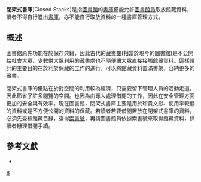 '''閉架式書庫'''(Closed Stacks)是指[[圖書館|圖書館]]的[[書庫|書庫]]僅能允許[[圖書館員|圖書館員]]取放館藏資料，讀者不得自行進出[[書庫|書庫]]，亦不能自行取放資料的一種書庫管理方式。

==概述==

圖書館原先功能在於保存典籍，因此古代的[[藏書樓|藏書樓]](相當於現今的圖書館)是不公開給社會大眾，少數供大眾利用的藏書處也不隨便讓大眾直接接觸館藏資料。這樣設計的主要目的在於利於保藏的工作的進行，可以將館藏資料置滿書架，容納更多的藏書。

閉架式書庫的優點在於對空間的利用較為經濟，只需要留下管理人員的活動走道，因此節省了許多閱覽的空間。也因為由專人處理借閱的工作，因此在安全管理方面更加的安全與有效率。現在圖書館，閉架式書庫主要是用於珍貴文獻、使用率較低的資料或是不方便公開的資料的保藏。若讀者若要借閱置放在閉架式書庫的資料，必須先查檢館藏目錄，查得[[索書號|索書號]]，再請圖書館員依據索書號來取得館藏資料，供讀者辦理借閱手續。


==參考文獻==
*{{Cite book zh | author = 胡述兆 | title = 《[[圖書館學與資訊科學大辭典|圖書館學與資訊科學大辭典]]》 | format = M | location = 台北 | publisher = 漢美圖書 | date = 1995年 | pages = | isbn= 9789579005777}}
{{Library science-stub}}
[[category:圖書館|B]]